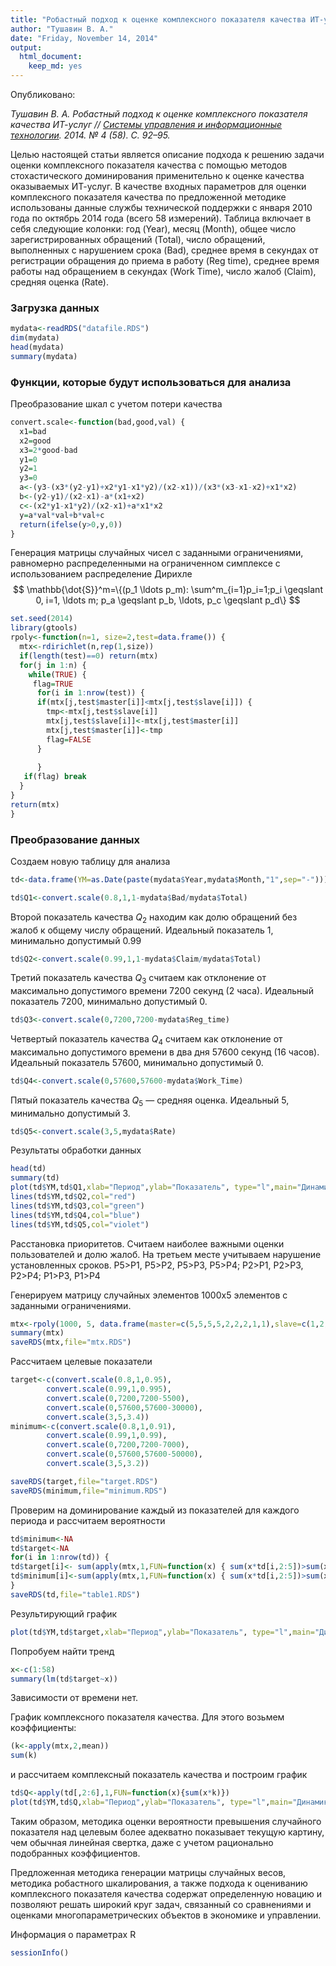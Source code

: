 ```yaml
---
title: "Робастный подход к оценке комплексного показателя качества ИТ-услуг"
author: "Тушавин В. А."
date: "Friday, November 14, 2014"
output:
  html_document:
    keep_md: yes
---
```

Опубликовано:

*Тушавин В. А. Робастный подход к оценке комплексного показателя качества ИТ-услуг // [Системы управления и информационные технологии](http://www.sbook.ru/suit/suit.htm). 2014. № 4 (58). С. 92–95.*



Целью настоящей статьи является описание подхода к решению задачи оценки комплексного показателя качества с помощью методов стохастического доминирования применительно к оценке качества оказываемых ИТ-услуг. В качестве входных параметров для оценки комплексного показателя качества по предложенной методике использованы данные службы технической поддержки с января 2010 года по октябрь 2014 года (всего 58 измерений). Таблица включает в себя следующие колонки: год (Year), месяц (Month), общее число зарегистрированных обращений (Total), число обращений, выполненных с нарушением срока (Bad), среднее время в секундах от регистрации обращения до приема в работу (Reg time), среднее время работы над обращением в секундах (Work Time), число жалоб (Claim), средняя оценка (Rate). 

### Загрузка данных
```r
mydata<-readRDS("datafile.RDS")
dim(mydata)
head(mydata)
summary(mydata)
```

### Функции, которые будут использоваться для анализа

Преобразование шкал с учетом потери качества
```r
convert.scale<-function(bad,good,val) {
  x1=bad
  x2=good
  x3=2*good-bad
  y1=0
  y2=1
  y3=0
  a<-(y3-(x3*(y2-y1)+x2*y1-x1*y2)/(x2-x1))/(x3*(x3-x1-x2)+x1*x2)
  b<-(y2-y1)/(x2-x1)-a*(x1+x2)
  c<-(x2*y1-x1*y2)/(x2-x1)+a*x1*x2
  y=a*val*val+b*val+c
  return(ifelse(y>0,y,0))
}

```
Генерация матрицы случайных чисел с заданными ограничениями, равномерно распределенными на ограниченном симплексе с использованием распределение Дирихле
$$  \mathbb{\dot{S}}^m=\{(p_1 \ldots p_m): \sum^m_{i=1}p_i=1;p_i \geqslant 0, i=1, \ldots m; p_a \geqslant p_b, \ldots, p_c \geqslant p_d\} $$

```r
set.seed(2014)
library(gtools)
rpoly<-function(n=1, size=2,test=data.frame()) {
  mtx<-rdirichlet(n,rep(1,size))
  if(length(test)==0) return(mtx) 
  for(j in 1:n) {
    while(TRUE) {
     flag=TRUE
      for(i in 1:nrow(test)) {
      if(mtx[j,test$master[i]]<mtx[j,test$slave[i]]) {
        tmp<-mtx[j,test$slave[i]]
        mtx[j,test$slave[i]]<-mtx[j,test$master[i]]
        mtx[j,test$master[i]]<-tmp
        flag=FALSE
      }
    
      }
   if(flag) break
  }
}
return(mtx)
}

```
### Преобразование данных

Создаем новую таблицу для анализа

```r
td<-data.frame(YM=as.Date(paste(mydata$Year,mydata$Month,"1",sep="-")))

```


```r
td$Q1<-convert.scale(0.8,1,1-mydata$Bad/mydata$Total)
```

Второй показатель качества $Q_2$ находим как долю обращений без жалоб к общему числу обращений.
Идеальный показатель 1, минимально допустимый 0.99

```r
td$Q2<-convert.scale(0.99,1,1-mydata$Claim/mydata$Total)
```

Третий показатель качества $Q_3$ считаем как отклонение от максимально допустимого времени 7200 секунд (2 часа).  Идеальный показатель 7200, минимально допустимый 0.

```r
td$Q3<-convert.scale(0,7200,7200-mydata$Reg_time)
```
Четвертый показатель качества $Q_4$ считаем как отклонение от максимально допустимого времени в два дня 57600 секунд (16 часов).  Идеальный показатель 57600, минимально допустимый 0.

```r
td$Q4<-convert.scale(0,57600,57600-mydata$Work_Time)
```
Пятый показатель качества $Q_5$ --- средняя оценка. Идеальный 5, минимально допустимый 3.

```r
td$Q5<-convert.scale(3,5,mydata$Rate)
```
Результаты обработки данных

```r
head(td)
summary(td)
plot(td$YM,td$Q1,xlab="Период",ylab="Показатель", type="l",main="Динамика показателей качества",ylim=c(0,1))
lines(td$YM,td$Q2,col="red")
lines(td$YM,td$Q3,col="green")
lines(td$YM,td$Q4,col="blue")
lines(td$YM,td$Q5,col="violet")
```

Расстановка приоритетов. Считаем наиболее важными оценки пользователей и долю жалоб.
На третьем месте учитываем нарушение установленных сроков.
P5>P1, P5>P2, P5>P3, P5>P4; P2>P1, P2>P3, P2>P4; P1>P3, P1>P4

Генерируем матрицу случайных элементов 1000x5 элементов с заданными ограничениями.

```r
mtx<-rpoly(1000, 5, data.frame(master=c(5,5,5,5,2,2,2,1,1),slave=c(1,2,3,4,1,3,4,3,4)))
summary(mtx)
saveRDS(mtx,file="mtx.RDS")

```

Рассчитаем целевые показатели 
```r
target<-c(convert.scale(0.8,1,0.95),
        convert.scale(0.99,1,0.995),
        convert.scale(0,7200,7200-5500),
        convert.scale(0,57600,57600-30000),
        convert.scale(3,5,3.4))
minimum<-c(convert.scale(0.8,1,0.91),
        convert.scale(0.99,1,0.99),
        convert.scale(0,7200,7200-7000),
        convert.scale(0,57600,57600-50000),
        convert.scale(3,5,3.2))

saveRDS(target,file="target.RDS")
saveRDS(minimum,file="minimum.RDS")
```

Проверим на доминирование каждый из показателей для каждого периода и рассчитаем вероятности

```r
td$minimum<-NA
td$target<-NA
for(i in 1:nrow(td)) {
td$target[i]<- sum(apply(mtx,1,FUN=function(x) { sum(x*td[i,2:5])>sum(x*target)}))/1000
td$minimum[i]<-sum(apply(mtx,1,FUN=function(x) { sum(x*td[i,2:5])>sum(x*minimum)}))/1000
}
saveRDS(td,file="table1.RDS")
```

Результирующий график

```r
plot(td$YM,td$target,xlab="Период",ylab="Показатель", type="l",main="Динамика показателей качества",lwd=2)
```

Попробуем найти тренд

```r
x<-c(1:58)
summary(lm(td$target~x))
```

Зависимости от времени нет.

График комплексного показателя качества. Для этого возьмем коэффициенты:

```r
(k<-apply(mtx,2,mean))
sum(k)
```
и рассчитаем комплексный показатель качества и построим график
```r
td$Q<-apply(td[,2:6],1,FUN=function(x){sum(x*k)})
plot(td$YM,td$Q,xlab="Период",ylab="Показатель", type="l",main="Динамика\n комплексного показателя качества",lwd=2)
```

Таким образом, методика оценки вероятности превышения случайного показателя над целевым более адекватно показывает текущую картину, чем обычная линейная свертка, даже с учетом рационально подобранных коэффициентов. 

Предложенная методика генерации матрицы случайных весов, методика робастного шкалирования, а также подхода к оцениванию комплексного показателя качества содержат определенную новацию и позволяют   решать широкий круг задач, связанный со сравнениями и оценками многопараметрических объектов в экономике и управлении.

Информация о параметрах R

```r
sessionInfo()
```











